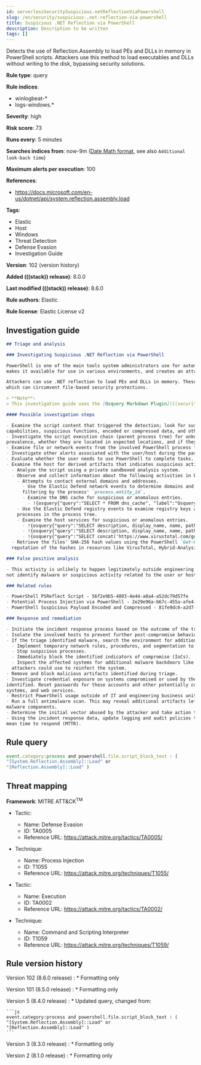 ```yaml
---
id: serverlessSecuritySuspicious.netReflectionViaPowershell
slug: /en/security/suspicious-.net-reflection-via-powershell
title: Suspicious .NET Reflection via PowerShell
description: Description to be written
tags: []
---
```


<div id="suspicious-.net-reflection-via-powershell"></div>

Detects the use of Reflection.Assembly to load PEs and DLLs in memory in PowerShell scripts. Attackers use this method to load executables and DLLs without writing to the disk, bypassing security solutions.

**Rule type**: query

**Rule indices**:

* winlogbeat-*
* logs-windows.*

**Severity**: high

**Risk score**: 73

**Runs every**: 5 minutes

**Searches indices from**: now-9m ([Date Math format](((ref))/common-options.html#date-math), see also <DocLink id="serverlessSecurityRulesUiCreate" section="set-the-rules-schedule">`Additional look-back time`</DocLink>)

**Maximum alerts per execution**: 100

**References**:

* https://docs.microsoft.com/en-us/dotnet/api/system.reflection.assembly.load

**Tags**:

* Elastic
* Host
* Windows
* Threat Detection
* Defense Evasion
* Investigation Guide

**Version**: 102 (<DocLink id="serverlessSecuritySuspicious.netReflectionViaPowershell" section="rule-version-history">version history</DocLink>)

**Added (((stack)) release)**: 8.0.0

**Last modified (((stack)) release)**: 8.6.0

**Rule authors**: Elastic

**Rule license**: Elastic License v2

## Investigation guide

```markdown
## Triage and analysis

### Investigating Suspicious .NET Reflection via PowerShell

PowerShell is one of the main tools system administrators use for automation, report routines, and other tasks. This
makes it available for use in various environments, and creates an attractive way for attackers to execute code.

Attackers can use .NET reflection to load PEs and DLLs in memory. These payloads are commonly embedded in the script,
which can circumvent file-based security protections.

> **Note**:
> This investigation guide uses the [Osquery Markdown Plugin](((security-guide))/invest-guide-run-osquery.html) introduced in Elastic stack version 8.5.0. Older Elastic stacks versions will see unrendered markdown in this guide.

#### Possible investigation steps

- Examine the script content that triggered the detection; look for suspicious DLL imports, collection or exfiltration
capabilities, suspicious functions, encoded or compressed data, and other potentially malicious characteristics.
- Investigate the script execution chain (parent process tree) for unknown processes. Examine their executable files for
prevalence, whether they are located in expected locations, and if they are signed with valid digital signatures.
- Examine file or network events from the involved PowerShell process for suspicious behavior.
- Investigate other alerts associated with the user/host during the past 48 hours.
- Evaluate whether the user needs to use PowerShell to complete tasks.
- Examine the host for derived artifacts that indicates suspicious activities:
  - Analyze the script using a private sandboxed analysis system.
  - Observe and collect information about the following activities in both the sandbox and the alert subject host:
    - Attempts to contact external domains and addresses.
      - Use the Elastic Defend network events to determine domains and addresses contacted by the subject process by
      filtering by the process' `process.entity_id`.
      - Examine the DNS cache for suspicious or anomalous entries.
        - !{osquery{"query":"SELECT * FROM dns_cache", "label":"Osquery - Retrieve DNS Cache"}}
    - Use the Elastic Defend registry events to examine registry keys accessed, modified, or created by the related
    processes in the process tree.
    - Examine the host services for suspicious or anomalous entries.
      - !{osquery{"query":"SELECT description, display_name, name, path, pid, service_type, start_type, status, user_account FROM services","label":"Osquery - Retrieve All Services"}}
      - !{osquery{"query":"SELECT description, display_name, name, path, pid, service_type, start_type, status, user_account FROM services WHERE NOT (user_account LIKE "%LocalSystem" OR user_account LIKE "%LocalService" OR user_account LIKE "%NetworkService" OR user_account == null)","label":"Osquery - Retrieve Services Running on User Accounts"}}
      - !{osquery{"query":"SELECT concat('https://www.virustotal.com/gui/file/', sha1) AS VtLink, name, description, start_type, status, pid, services.path FROM services JOIN authenticode ON services.path = authenticode.path OR services.module_path = authenticode.path JOIN hash ON services.path = hash.path WHERE authenticode.result != "trusted"","label":"Osquery - Retrieve Service Unsigned Executables with Virustotal Link"}}
  - Retrieve the files' SHA-256 hash values using the PowerShell `Get-FileHash` cmdlet and search for the existence and
  reputation of the hashes in resources like VirusTotal, Hybrid-Analysis, CISCO Talos, Any.run, etc.

### False positive analysis

- This activity is unlikely to happen legitimately outside engineering or IT business units. As long as the analyst did
not identify malware or suspicious activity related to the user or host, this alert can be dismissed.

### Related rules

- PowerShell PSReflect Script - 56f2e9b5-4803-4e44-a0a4-a52dc79d57fe
- Potential Process Injection via PowerShell - 2e29e96a-b67c-455a-afe4-de6183431d0d
- PowerShell Suspicious Payload Encoded and Compressed - 81fe9dc6-a2d7-4192-a2d8-eed98afc766a

### Response and remediation

- Initiate the incident response process based on the outcome of the triage.
- Isolate the involved hosts to prevent further post-compromise behavior.
- If the triage identified malware, search the environment for additional compromised hosts.
  - Implement temporary network rules, procedures, and segmentation to contain the malware.
  - Stop suspicious processes.
  - Immediately block the identified indicators of compromise (IoCs).
  - Inspect the affected systems for additional malware backdoors like reverse shells, reverse proxies, or droppers that
  attackers could use to reinfect the system.
- Remove and block malicious artifacts identified during triage.
- Investigate credential exposure on systems compromised or used by the attacker to ensure all compromised accounts are
identified. Reset passwords for these accounts and other potentially compromised credentials, such as email, business
systems, and web services.
- Restrict PowerShell usage outside of IT and engineering business units using GPOs, AppLocker, Intune, or similar software.
- Run a full antimalware scan. This may reveal additional artifacts left in the system, persistence mechanisms, and
malware components.
- Determine the initial vector abused by the attacker and take action to prevent reinfection through the same vector.
- Using the incident response data, update logging and audit policies to improve the mean time to detect (MTTD) and the
mean time to respond (MTTR).
```

## Rule query

```js
event.category:process and powershell.file.script_block_text : (
"[System.Reflection.Assembly]::Load" or
"[Reflection.Assembly]::Load" )
```

## Threat mapping

**Framework**: MITRE ATT&CK<sup>TM</sup>

* Tactic:
    * Name: Defense Evasion
    * ID: TA0005
    * Reference URL: https://attack.mitre.org/tactics/TA0005/
* Technique:
    * Name: Process Injection
    * ID: T1055
    * Reference URL: https://attack.mitre.org/techniques/T1055/

* Tactic:
    * Name: Execution
    * ID: TA0002
    * Reference URL: https://attack.mitre.org/tactics/TA0002/
* Technique:
    * Name: Command and Scripting Interpreter
    * ID: T1059
    * Reference URL: https://attack.mitre.org/techniques/T1059/

<div id="suspicious-.net-reflection-via-powershell-history"></div>

## Rule version history

Version 102 (8.6.0 release) 
    : * Formatting only

Version 101 (8.5.0 release) 
    : * Formatting only

Version 5 (8.4.0 release) 
    : * Updated query, changed from:

    ```js
    event.category:process and powershell.file.script_block_text : (
    "[System.Reflection.Assembly]::Load" or
    "[Reflection.Assembly]::Load" )
    ```

Version 3 (8.3.0 release) 
    : * Formatting only

Version 2 (8.1.0 release) 
    : * Formatting only

